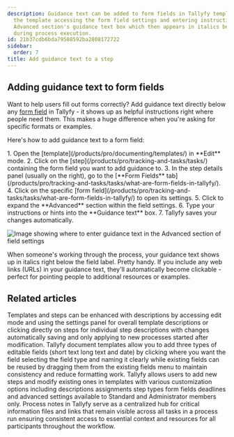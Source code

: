 ```yaml
---
description: Guidance text can be added to form fields in Tallyfy templates by editing
  the template accessing the form field settings and entering instructions in the
  Advanced section's guidance text box which then appears in italics below the field
  during process execution.
id: 21b37cdb6bda79508592ba2808172722
sidebar:
  order: 7
title: Add guidance text to a step
---
```



## Adding guidance text to form fields

Want to help users fill out forms correctly? Add guidance text directly below any [form field](/products/pro/tracking-and-tasks/tasks/what-are-form-fields-in-tallyfy/) in Tallyfy - it shows up as helpful instructions right where people need them. This makes a huge difference when you're asking for specific formats or examples.

Here's how to add guidance text to a form field:

<Steps>
1. Open the [template](/products/pro/documenting/templates/) in **Edit** mode.
2. Click on the [step](/products/pro/tracking-and-tasks/tasks/) containing the form field you want to add guidance to.
3. In the step details panel (usually on the right), go to the [**Form Fields** tab](/products/pro/tracking-and-tasks/tasks/what-are-form-fields-in-tallyfy/).
4. Click on the specific [form field](/products/pro/tracking-and-tasks/tasks/what-are-form-fields-in-tallyfy/) to open its settings.
5. Click to expand the **Advanced** section within the field settings.
6. Type your instructions or hints into the **Guidance text** box.
7. Tallyfy saves your changes automatically.
</Steps>

![Image showing where to enter guidance text in the Advanced section of field settings](https://screenshots.tallyfy.com/tallyfy%2Fpro%2Fdesktop-light-add-guidance-text.png)

When someone's working through the process, your guidance text shows up in italics right below the field label. Pretty handy. If you include any web links (URLs) in your guidance text, they'll automatically become clickable - perfect for pointing people to additional resources or examples.


## Related articles
<CardGrid>
<LinkTitleCard header="<b>Edit Templates > Add a description to a template</b>" href="/products/pro/documenting/templates/edit-templates/add-description/" > Templates and steps can be enhanced with descriptions by accessing edit mode and using the settings panel for overall template descriptions or clicking directly on steps for individual step descriptions with changes automatically saving and only applying to new processes started after modification. </LinkTitleCard>
<LinkTitleCard header="<b>Documents > Add fields to document templates</b>" href="/products/pro/documenting/documents/how-can-i-add-editable-fields-to-my-tallyfy-documents/" > Tallyfy document templates allow you to add three types of editable fields (short text long text and date) by clicking where you want the field selecting the field type and naming it clearly while existing fields can be reused by dragging them from the existing fields menu to maintain consistency and reduce formatting work. </LinkTitleCard>
<LinkTitleCard header="<b>Edit Templates > Edit steps</b>" href="/products/pro/documenting/templates/edit-templates/edit-steps/" > Tallyfy allows users to add new steps and modify existing ones in templates with various customization options including descriptions assignments step types form fields deadlines and advanced settings available to Standard and Administrator members only. </LinkTitleCard>
<LinkTitleCard header="<b>Edit Processes > Add process notes</b>" href="/products/pro/tracking-and-tasks/processes/edit-processes/how-to-add-process-notes/" > Process notes in Tallyfy serve as a centralized hub for critical information files and links that remain visible across all tasks in a process run ensuring consistent access to essential context and resources for all participants throughout the workflow. </LinkTitleCard>
</CardGrid>